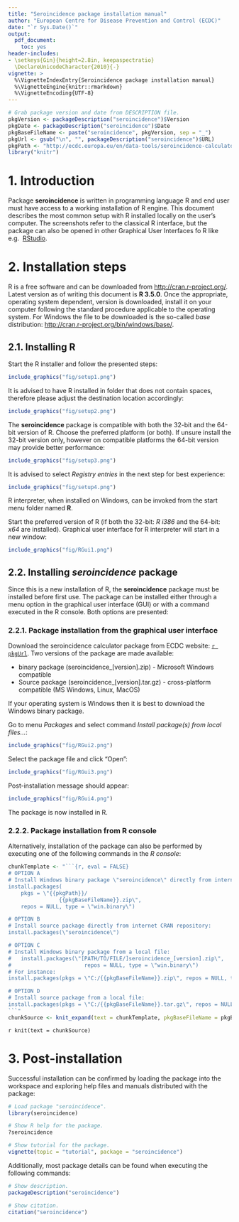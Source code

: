 ```yaml
---
title: "Seroincidence package installation manual"
author: "European Centre for Disease Prevention and Control (ECDC)"
date: "`r Sys.Date()`"
output: 
  pdf_document: 
    toc: yes
header-includes:
- \setkeys{Gin}{height=2.8in, keepaspectratio}
  \DeclareUnicodeCharacter{2010}{-}
vignette: >
  %\VignetteIndexEntry{Seroincidence package installation manual}
  %\VignetteEngine{knitr::rmarkdown}
  %\VignetteEncoding{UTF-8}
---
```


```r
# Grab package version and date from DESCRIPTION file.
pkgVersion <- packageDescription("seroincidence")$Version
pkgDate <- packageDescription("seroincidence")$Date
pkgBaseFileName <- paste("seroincidence", pkgVersion, sep = "_")
pkgUrl <- gsub("\n", "", packageDescription("seroincidence")$URL)
pkgPath <- "http://ecdc.europa.eu/en/data-tools/seroincidence-calculator-tool/Documents"
library("knitr")
```

\newpage

# 1. Introduction

Package **seroincidence** is written in programming language R and end user must have access to a 
working installation of R engine. This document describes the most common setup with R installed 
locally on the user's computer. The screenshots refer to the classical R interface, but the package 
can also be opened in other Graphical User Interfaces fo R like e.g. 
[RStudio](http://www.rstudio.com/products/RStudio/).

# 2. Installation steps

R is a free software and can be downloaded from [http://cran.r-project.org/](http://cran.r-project.org/).
Latest version as of writing this document is **R 3.5.0**. Once the appropriate, operating system 
dependent, version is downloaded, install it on your computer following the standard procedure 
applicable to the operating system. For Windows the file to be downloaded is the so-called *base* 
distribution: [http://cran.r-project.org/bin/windows/base/](http://cran.r-project.org/bin/windows/base/).

## 2.1. Installing R

Start the R installer and follow the presented steps:

```r
include_graphics("fig/setup1.png")
```

It is advised to have R installed in folder that does not contain spaces, therefore please adjust 
the destination location accordingly:

```r
include_graphics("fig/setup2.png")
```

The **seroincidence** package is compatible with both the 32-bit and the 64-bit version of R. 
Choose the preferred platform (or both). If unsure install the 32-bit version only, however
on compatible platforms the 64-bit version may provide better performance:

```r
include_graphics("fig/setup3.png")
```

It is advised to select *Registry entries* in the next step for best experience:

```r
include_graphics("fig/setup4.png")
```

R interpreter, when installed on Windows, can be invoked from the start menu folder named **R**.

Start the preferred version of R (if both the 32-bit: *R i386* and the 64-bit: *x64* are installed).
Graphical user interface for R interpreter will start in a new window:

```r
include_graphics("fig/RGui1.png")
```

## 2.2. Installing *seroincidence* package

Since this is a new installation of R, the **seroincidence** package must be installed before first 
use. The package can be installed either through a menu option in the graphical user interface (GUI) 
or with a command executed in the R console. Both options are presented:

### 2.2.1. Package installation from the graphical user interface

Download the seroincidence calculator package from ECDC website: [`r pkgUrl`](`r pkgUrl`). 
Two versions of the package are made available:

* binary package (seroincidence_[version].zip) - Microsoft Windows compatible
* Source package (seroincidence_[version].tar.gz) - cross-platform compatible (MS Windows, Linux, 
  MacOS)

If your operating system is Windows then it is best to download the Windows binary package.

Go to menu *Packages* and select command *Install package(s) from local files...*:

```r
include_graphics("fig/RGui2.png")
```

Select the package file and click "Open":

```r
include_graphics("fig/RGui3.png")
```

Post-installation message should appear:

```r
include_graphics("fig/RGui4.png")
```

The package is now installed in R. 

### 2.2.2. Package installation from R console

Alternatively, installation of the package can also be performed 
by executing one of the following commands in the *R console*:
```r
chunkTemplate <- "```{r, eval = FALSE}
# OPTION A
# Install Windows binary package \"seroincidence\" directly from internet ECDC website:
install.packages(
    pkgs = \"{{pkgPath}}/
                {{pkgBaseFileName}}.zip\",
    repos = NULL, type = \"win.binary\")

# OPTION B
# Install source package directly from internet CRAN repository:
install.packages(\"seroincidence\")

# OPTION C
# Install Windows binary package from a local file:
#   install.packages(\"[PATH/TO/FILE/]seroincidence_[version].zip\", 
#                       repos = NULL, type = \"win.binary\")
# For instance:
install.packages(pkgs = \"C:/{{pkgBaseFileName}}.zip\", repos = NULL, type = \"win.binary\")

# OPTION D
# Install source package from a local file:
install.packages(pkgs = \"C:/{{pkgBaseFileName}}.tar.gz\", repos = NULL, type = \"source\")
```"
chunkSource <- knit_expand(text = chunkTemplate, pkgBaseFileName = pkgBaseFileName)
```

`r knit(text = chunkSource)`

# 3. Post-installation

Successful installation can be confirmed by loading the package into the workspace 
and exploring help files and manuals distributed with the package:
```r
# Load package "seroincidence".
library(seroincidence)

# Show R help for the package.
?seroincidence

# Show tutorial for the package.
vignette(topic = "tutorial", package = "seroincidence")
```

Additionally, most package details can be found when executing the following commands:
```r
# Show description.
packageDescription("seroincidence")

# Show citation.
citation("seroincidence")
```
